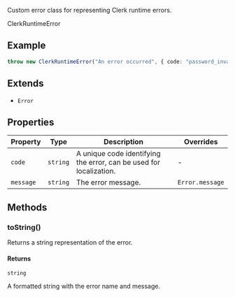 Custom error class for representing Clerk runtime errors.

ClerkRuntimeError

## Example

```ts
throw new ClerkRuntimeError("An error occurred", { code: "password_invalid" });
```

## Extends

- `Error`

## Properties

| Property                       | Type     | Description                                                        | Overrides       |
| ------------------------------ | -------- | ------------------------------------------------------------------ | --------------- |
| <a id="code"></a> `code`       | `string` | A unique code identifying the error, can be used for localization. | -               |
| <a id="message"></a> `message` | `string` | The error message.                                                 | `Error.message` |

## Methods

### toString()

Returns a string representation of the error.

#### Returns

`string`

A formatted string with the error name and message.

